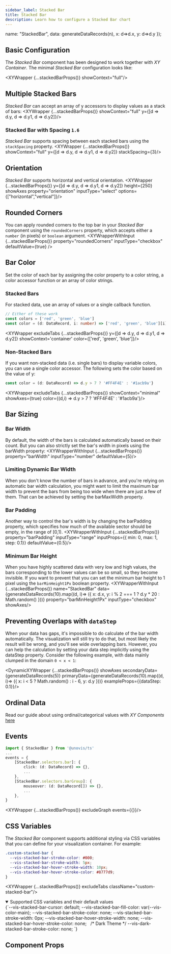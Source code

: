 ```yaml
---
sidebar_label: Stacked Bar
title: Stacked Bar
description: Learn how to configure a Stacked Bar chart
---
```



  name: "StackedBar",
  data: generateDataRecords(n),
  x: d=>d.x,
  y: d=>d.y
});


## Basic Configuration
The _Stacked Bar_ component has been designed to work together with _XY Container_. The minimal _Stacked Bar_ configuration looks like:

<XYWrapper {...stackedBarProps()} showContext="full"/>

## Multiple Stacked Bars
_Stacked Bar_ can accept an array of y accessors to display values as a stack of bars:
<XYWrapper {...stackedBarProps()} showContext="full" y={[d => d.y, d => d.y1, d => d.y2]}/>

### Stacked Bar with Spacing `1.6`
_Stacked Bar_ supports spacing between each stacked bars using the `stackSpacing` property. 
<XYWrapper {...stackedBarProps()} showContext="full" y={[d => d.y, d => d.y1, d => d.y2]} stackSpacing={3}/>

## Orientation
_Stacked Bar_ supports horizontal and vertical orientation.
<XYWrapper {...stackedBarProps()} y={[d => d.y, d => d.y1, d => d.y2]} height={250} showAxes property="orientation" inputType="select" options={["horizontal","vertical"]}/>

## Rounded Corners
You can apply rounded corners to the top bar in your _Stacked Bar_ component using the `roundedCorners` property, which accepts
either a `number` (in pixels) or `boolean` argument.
<XYWrapperWithInput
    {...stackedBarProps()}
    property="roundedCorners"
    inputType="checkbox"
    defaultValue={true}
/>

## Bar Color
Set the color of each bar by assigning the color property to a color string, a color accessor function
or an array of color strings.

### Stacked Bars
For stacked data, use an array of values or a single callback function.

```ts
// Either of these work
const colors = ['red', 'green', 'blue']
const color = (d: DataRecord, i: number) => ['red', 'green', 'blue'][i]
```

<XYWrapper excludeTabs {...stackedBarProps()} y={[d => d.y, d => d.y1, d => d.y2]} showContext='container' color={['red', 'green', 'blue']}/>

### Non-Stacked Bars
If you want non-stacked data (i.e. single bars) to display variable colors, you can use a single
color accessor. The following sets the color based on the value of y:

```ts
const color = (d: DataRecord) => d.y > 7 ? '#FF4F4E' : '#1acb9a'}
```
<XYWrapper excludeTabs {...stackedBarProps()} showContext="minimal" showAxes={true} color={(d,i) => d.y > 7 ? '#FF4F4E' : '#1acb9a'}/>


## Bar Sizing
### Bar Width
By default, the width of the bars is calculated automatically based on their count. But you can also strictly set the bar's width in pixels using the barWidth property:
<XYWrapperWithInput {...stackedBarProps()} property="barWidth" inputType="number" defaultValue={5}/>

### Limiting Dynamic Bar Width
When you don't know the number of bars in advance, and you're relying on automatic bar width calculation, you might want to limit the
maximum bar width to prevent the bars from being too wide when there are just a few of them. That can be achieved by setting the barMaxWidth property.

### Bar Padding
Another way to control the bar's width is by changing the barPadding property, which specifies how much of the available sector should be empty, in the range of [0,1).
<XYWrapperWithInput {...stackedBarProps()} property="barPadding" inputType="range" inputProps={{ min: 0, max: 1, step: 0.1}} defaultValue={0.5}/>

### Minimum Bar Height
When you have highly scattered data with very low and high values, the bars corresponding to the lower values can be so small, so they become invisible.
If you want to prevent that you can set the minimum bar height to 1 pixel using the `barMinHeight1Px` boolean property.
<XYWrapperWithInput {...stackedBarProps()} name="StackedBar"
    data={generateDataRecords(10).map((d, i)=> ({ x: d.x, y: i % 2 === 1 ? d.y * 20 : Math.random() }))}
    property="barMinHeight1Px"  inputType="checkbox" showAxes/>

## Preventing Overlaps with `dataStep`
When your data has gaps, it's impossible to do calculate of the bar width automatically. The visualization will still try to do that, but most likely the result will be wrong,
and you'll see wide overlapping bars. However, you can help the calculation by setting your data step implicitly using the dataStep property.
Consider the following example, with data mainly clumped in the domain `0 < x < 1`:

<DynamicXYWrapper {...stackedBarProps()} showAxes secondaryData={generateDataRecords(5)} primaryData={generateDataRecords(10).map((d, i)=> ({ x: i < 5 ? Math.random() : i - 6, y: d.y }))} exampleProps={{dataStep: 0.1}}/>

## Ordinal Data
Read our guide about using ordinal/categorical values with _XY Components_ [here](/docs/guides/tips-and-tricks/#displaying-ordinal-values)

## Events
```ts
import { StackedBar } from '@unovis/ts'
...
events = {
    [StackedBar.selectors.bar]: {
        click: (d: DataRecord) => {},
        ...
    },
    [StackedBar.selectors.barGroup]: {
        mouseover: (d: DataRecord[]) => {},
        ...
    },
}
```
<XYWrapper {...stackedBarProps()} excludeGraph events={{}}/>

## CSS Variables
The _Stacked Bar_ component supports additional styling via CSS variables that you can define for your visualization container. For example:

```css title="styles.css"
.custom-stacked-bar {
  --vis-stacked-bar-stroke-color: #000;
  --vis-stacked-bar-stroke-width: 5px;
  --vis-stacked-bar-hover-stroke-width: 10px;
  --vis-stacked-bar-hover-stroke-color: #8777d9;
}
```
<XYWrapper {...stackedBarProps()} excludeTabs className="custom-stacked-bar"/>

<details open>
  <summary>Supported CSS variables and their default values</summary>
  <CodeBlock language="css">
{`--vis-stacked-bar-cursor: default;
--vis-stacked-bar-fill-color: var(--vis-color-main);
--vis-stacked-bar-stroke-color: none;
--vis-stacked-bar-stroke-width: 0px;
--vis-stacked-bar-hover-stroke-width: none;
--vis-stacked-bar-hover-stroke-color: none;
 
/* Dark Theme */
--vis-dark-stacked-bar-stroke-color: none;
`}</CodeBlock>
</details>

## Component Props
<PropsTable name="VisStackedBar"></PropsTable>
